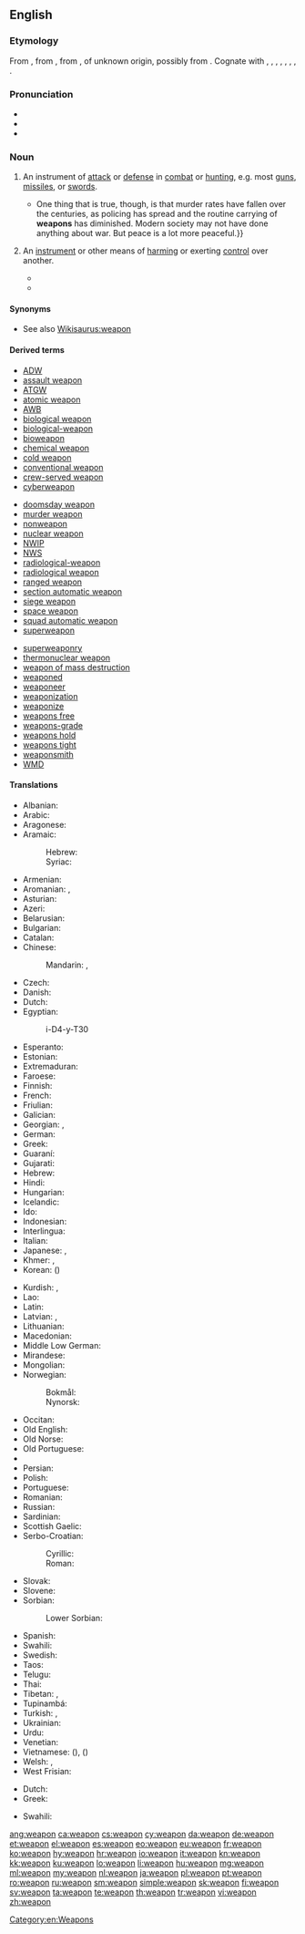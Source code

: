 ==English==

===Etymology===
From {{etyl|enm|en}} {{term|wepen|lang=enm}}, from {{etyl|ang|en}} {{term/t|ang|wǣpen||weapon, sword, arms}}, from {{etyl|gem-pro|en}} {{term/t|gem-pro|*wēpną||weapon}}, of unknown origin, possibly from {{etyl|ine-pro|en}} {{term/t|ine-pro|*wēbnom}}. Cognate with {{etyl|sco|-}} {{term|wapyn|lang=sco}}, {{term|wappen||weapon|lang=sco}}, {{etyl|fy|-}} {{term|wapen||weapon|lang=fy}}, {{etyl|nl|-}} {{term|wapen||weapon|lang=nl}}, {{etyl|nds|-}} {{term|wapen||weapon|lang=nds}}, {{etyl|de|-}} {{term|Waffe||weapon|lang=de}}, {{etyl|sv|-}} {{term|vapen||weapon|lang=sv}}, {{etyl|is|-}} {{term|vopn||weapon|lang=is}}.

===Pronunciation===
* {{IPA|/wɛpən/}}
* {{audio|en-us-weapon.ogg|Audio (US)|lang=en}}
* {{rhymes|ɛpən}}

===Noun===
{{en-noun}}

# An instrument of [[attack]] or [[defense]] in [[combat]] or [[hunting]], e.g. most [[gun]]s, [[missile]]s, or [[sword]]s.
#: {{usex|lang=en|The club that is now mostly used for golf was once a common '''weapon'''.}}
#* {{quote-magazine|date=2013-07-20|volume=408|issue=8845|magazine={{w|The Economist}}
|title=[http://www.economist.com/news/science-and-technology/http://www.economist.com/news/science-and-technology/21581980-latest-research-suggests-humans-are-not-warriors-their-genes-after-all-old Old soldiers?]
|passage=Whether modern, industrial man is less or more warlike than his hunter-gatherer ancestors is impossible to determine.{{...}}One thing that is true, though, is that murder rates have fallen over the centuries, as policing has spread and the routine carrying of '''weapons''' has diminished. Modern society may not have done anything about war. But peace is a lot more peaceful.}}
# An [[instrument]] or other means of [[harm]]ing or exerting [[control]] over another.
#: {{usex|lang=en|Money is the main '''weapon''' of modern oligarchs.}}
#* {{quote-book|year=1910|author={{w|Emerson Hough}}
|title=[http://www.gutenberg.org/ebooks/11593 The Purchase Price]|chapter=1
|passage=“[…] it is not fair of you to bring against mankind double '''weapons'''&thinsp;! Dangerous enough you are as woman alone, without bringing to your aid those gifts of mind suited to problems which men have been accustomed to arrogate to themselves.”}}
#* {{quote-news|year=2011|date=January 15|author=Phil Dawkes|work=BBC
|title=[http://news.bbc.co.uk/sport2/hi/football/eng_prem/9358228.stm Stoke 2-0 Bolton]
|passage=Rory Delap's long throw-ins are a familiar '''weapon''' to the Potters' opponents but this does not make them any easier to defend against.}}

====Synonyms====
* See also [[Wikisaurus:weapon]]

====Derived terms====
{{top3}}
* [[ADW]]
* [[assault weapon]]
* [[ATGW]]
* [[atomic weapon]]
* [[AWB]]
* [[biological weapon]]
* [[biological-weapon]]
* [[bioweapon]]
* [[chemical weapon]]
* [[cold weapon]]
* [[conventional weapon]]
* [[crew-served weapon]]
* [[cyberweapon]]
{{mid3}}
* [[doomsday weapon]]
* [[murder weapon]]
* [[nonweapon]]
* [[nuclear weapon]]
* [[NWIP]]
* [[NWS]]
* [[radiological-weapon]]
* [[radiological weapon]]
* [[ranged weapon]]
* [[section automatic weapon]]
* [[siege weapon]]
* [[space weapon]]
* [[squad automatic weapon]]
* [[superweapon]]
{{mid3}}
* [[superweaponry]]
* [[thermonuclear weapon]]
* [[weapon of mass destruction]]
* [[weaponed]]
* [[weaponeer]]
* [[weaponization]]
* [[weaponize]]
* [[weapons free]]
* [[weapons-grade]]
* [[weapons hold]]
* [[weapons tight]]
* [[weaponsmith]]
* [[WMD]]
{{bottom}}

====Translations====
{{trans-top|instrument of attack or defense in combat}}
* Albanian: {{t+|sq|armë}}
* Arabic: {{t|ar|سلاح|m|tr=silāH}}
* Aragonese: {{t|an|arma}}
* Aramaic:
*: Hebrew: {{t|arc|זינא|tr=zaynā’|m}}
*: Syriac: {{t|arc|ܙܝܢܐ|tr=zaynā’|m}}
* Armenian: {{t|hy|զենք|tr=zenk'}}
* Aromanian: {{t|rup|armã|f}}, {{t|rup|tufeche}}
* Asturian: {{t|ast|arma|f}}
* Azeri: {{t+|az|silah}}
* Belarusian: {{t|be|зброя|f|tr=zbrója|sc=Cyrl}}
* Bulgarian: {{t+|bg|оръжие|n|tr=orǎ̀žie|sc=Cyrl}}
* Catalan: {{t+|ca|arma|f}}
* Chinese:
*: Mandarin: {{t+|cmn|武器|tr=wǔqì|sc=Hani}}, {{t+|cmn|兵器|tr=bīngqì|sc=Hani}}
* Czech: {{t+|cs|zbraň|f}}
* Danish: {{t+|da|våben|n}}
* Dutch: {{t+|nl|wapen|n}}
* Egyptian: {{t|egy|ỉry|sc=Egyp}}
*: <hiero>i-D4-y-T30</hiero>
* Esperanto: {{t|eo|armilo}}
* Estonian: {{t+|et|relv}}
* Extremaduran: {{t|ext|arma}}
* Faroese: {{t|fo|vápn|n}}
* Finnish: {{t+|fi|ase}}
* French: {{t+|fr|arme|f}}
* Friulian: {{t|fur|arme|f}}
* Galician: {{t+|gl|arma|f}}
* Georgian: {{t|ka|იარაღი|tr=iaraği|sc=Geor}}, {{t|ka|საჭურველი|sc=Geor|tr=sačurveli}}
* German: {{t+|de|Waffe|f}}
* Greek: {{t+|el|όπλο|n|tr=óplo}}
* Guaraní: {{t|gn|mboka}} {{qualifier|firearm}}
* Gujarati: {{t+|gu|શસ્ત્ર|tr=śastra|sc=Gujr}}
* Hebrew: {{t|he|נשק|m}}
* Hindi: {{t|hi|हथियार|m|tr=hathiyār|sc=Deva}}
* Hungarian: {{t+|hu|fegyver}}
* Icelandic: {{t+|is|vopn|n}}
* Ido: {{t+|io|armo}}
* Indonesian: {{t+|id|senjata}}
* Interlingua: {{t|ia|arma}}
* Italian: {{t+|it|arma|f}}
* Japanese: {{t+|ja|武器|tr=ぶき, buki|sc=Jpan}}, {{t+|ja|兵器|tr=へいき, heiki|sc=Jpan}}
* Khmer: {{t|km|គ្រឿងអាវុធ|tr=krɨəng aavut|sc=Khmr}}, {{t+|km|អាវុធ|tr=aavut|sc=Khmr}}
* Korean: {{t+|ko|무기|tr=mugi|sc=Kore}} ({{t+|ko|武器|sc=Kore}})
{{trans-mid}}
* Kurdish: {{t+|ku|çek}}, {{t+|ku|sîleh}}
* Lao: {{t|lo|ຄຳເພິງ|sc=Laoo}}
* Latin: {{t+|la|arma|n-p}}
* Latvian: {{t|lv|ierocis}}, {{t|lv|ieroči}}
* Lithuanian: {{t|lt|ginklas}}
* Macedonian: {{t|mk|оружје|n|tr=óružje|sc=Cyrl}}
* Middle Low German: {{t|gml|wapen|tr=wâpen}}
* Mirandese: {{t|mwl|arma}}
* Mongolian: {{t|mn|зэвсэг|tr=zevseg|sc=Cyrl}}
* Norwegian: 
*: Bokmål: {{t+|nb|våpen|n}}
*: Nynorsk: {{t|nn|våpen|n}}
* Occitan: {{t+|oc|arma|f}}
* Old English: {{t|ang|wǣpen}}
* Old Norse: {{t|non|vápn|n}}
* Old Portuguese: {{t|roa-opt|arma}}
* {{trreq|or}}
* Persian: {{t+|fa|سلاح|tr=selâh|sc=fa-Arab}}
* Polish: {{t+|pl|broń|f}}
* Portuguese: {{t+|pt|arma|f}}
* Romanian: {{t+|ro|armă|f}}
* Russian: {{t+|ru|оружие|n|tr=orúžije}}
* Sardinian: {{t|sc|àrma|f}}
* Scottish Gaelic: {{t|gd|arm|m}}
* Serbo-Croatian:
*: Cyrillic: {{t|sh|оружје|n|sc=Cyrl}}
*: Roman: {{t|sh|oružje|n}}
* Slovak: {{t|sk|zbraň|f}}
* Slovene: {{t|sl|orožje|n}}
* Sorbian:
*: Lower Sorbian: {{t|dsb|broń|f}}
* Spanish: {{t+|es|arma|f}}
* Swahili: {{t+|sw|silaha}}
* Swedish: {{t+|sv|vapen|n}}
* Taos: {{t|twf|hų́łoliną}}
* Telugu: {{t+|te|ఆయుధం|tr=aayudham}}
* Thai: {{t+|th|อาวุธ|tr=aawóot|sc=Thai}}
* Tibetan: {{t|bo|མཚོན་ཆ|tr=mtshon cha|sc=Tibt}}, {{t|bo|གོ་མཚོན|tr=go mtshon|sc=Tibt}}
* Tupinambá: {{t|tpn|popesûara}}
* Turkish: {{t+|tr|silah}}, {{t+|tr|yarak}}
* Ukrainian: {{t|uk|зброя|f|tr=zbrója|sc=Cyrl}}
* Urdu: {{t|ur|ہتھیار|m|tr=hathiyār|sc=ur-Arab}}
* Venetian: {{t|vec|arma}}
* Vietnamese: {{t+|vi|vũ khí}} ({{t|vi|武器}}), {{t+|vi|binh khí}} ({{t|vi|兵器}})
* Welsh: {{t+|cy|arf|m|f}}, {{t|cy|erfyn|m}}
* West Frisian: {{t|fy|wapen}}
{{trans-bottom}}

{{trans-top|means of harming or exerting control}}
* Dutch: {{t+|nl|wapen|n}}
* Greek: {{t+|el|όπλο|n|tr=óplo|sc=Grek}}
{{trans-mid}}
* Swahili: {{t+|sw|vilaha}}
{{trans-bottom}}

[[Category:en:Weapons]]

[[ang:weapon]]
[[ca:weapon]]
[[cs:weapon]]
[[cy:weapon]]
[[da:weapon]]
[[de:weapon]]
[[et:weapon]]
[[el:weapon]]
[[es:weapon]]
[[eo:weapon]]
[[eu:weapon]]
[[fr:weapon]]
[[ko:weapon]]
[[hy:weapon]]
[[hr:weapon]]
[[io:weapon]]
[[it:weapon]]
[[kn:weapon]]
[[kk:weapon]]
[[ku:weapon]]
[[lo:weapon]]
[[li:weapon]]
[[hu:weapon]]
[[mg:weapon]]
[[ml:weapon]]
[[my:weapon]]
[[nl:weapon]]
[[ja:weapon]]
[[pl:weapon]]
[[pt:weapon]]
[[ro:weapon]]
[[ru:weapon]]
[[sm:weapon]]
[[simple:weapon]]
[[sk:weapon]]
[[fi:weapon]]
[[sv:weapon]]
[[ta:weapon]]
[[te:weapon]]
[[th:weapon]]
[[tr:weapon]]
[[vi:weapon]]
[[zh:weapon]]